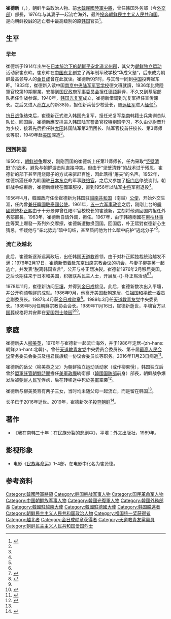 {{Infobox officeholder
| 前缀尊称      = 
| 姓名          = 崔德新<br/>{{lang|ko|최덕신}}
| 原名          = 
| 后缀尊称      = 
| 图像          = 
| 图像大小      = 
| 图像说明      = 
| office1 = {{ROK-1961}}[[大韩民国外交部|外交部]]部長
| term_start1   = 1961年10月11日
| term_end1      = 1963年8月9日
| 同时在任者    = 
| 国家元首      = 
| 君主          = 
| 性别          = 男
| 字            = 
| 号            = 
| 别名          = 
| 出生名        = 
| 出生日期      = 1914年9月17日
| 出生地点      = {{KOR-JPN}}[[平安北道|平安北道]][[义州郡|义州郡]]
| 逝世日期      = {{death date and age|1989|11|16|1914|9|17}}
| 逝世地点      = {{PRK}}[[平壤市|平壤市]]
| 死因          = 
| 墓地          = {{PRK}}[[平壤市|平壤市]][[兄弟山區|兄弟山區]][[爱国烈士陵园|爱国烈士陵园]]
| 墓地坐标      = {{coord|39|8|14|N|125|43|39|E}}
| 籍贯          = 
| 国籍          = {{JPN-EMP}}（1914－1945）<br>{{KOR-US|short=yes}}（1945－1948）<br>{{ROK-1981}}（1948－1986）<br>{{DPRK}}（1986－1989）
| 公民权        = 
| 政党          = {{CHO}}
| 其他政党      = 
| 身高          = 
| 配偶          = [[柳美英|柳美英]]
| 伴侣          = 
| 儿女          = 两子三女
| 父母          = 崔东旿（父）
| 亲属          = 
| 居住地        = 
| 学历          = 
| 母校          = 
| 职业          = 
| 专业          = 
| 知名原因      = 投奔北朝鮮最高级别的原韩国官员
| 著作          = 
| 宗教信仰      = [[天道教|天道教]]
| 获奖          = 
| 签名          = 
| 网站          = 
| blank1        = 
| data1         = 
| blank2        = 
| data2         = 
| blank3        = 
| data3         = 
| blank4        = 
| data4         = 
| blank5        = 
| data5         = 
<!-- 部分国家政坛人物，请填写以下字段 -->
| 内阁          = 
| 委员会        = 
| 大臣          = 
<!-- 若曾在军队中服役，请填写以下字段 -->
| 昵称          = 
| 效忠          = {{ROCA}}<br/>[[韩国光复军|韩国光复军]]<br/>{{ROKA}}
| 服役          = 
| 服役时间      = 1933年－1956年
| 军衔          = [[上校|上校]]（中華民國陸军）<br/>[[上校|正领]]（韩国光复军）<br/>[[中将|中将]]（大韩民国陸军）
| 队= 
| 指挥          = 
| 参战          = [[中国抗日战争|中国抗日战争]]<br/>[[朝鲜战争|朝鲜战争]]
| 军事奖励      = 
| military_blank1           = 
| military_data1           = 
| military_blank2           = 
| military_data2           = 
| military_blank3           = 
| military_data3           = 
| military_blank4           = 
| military_data4           = 
| military_blank5           = 
| military_data5           = 
<!-- 嵌入模块／脚注 -->
| module        = 
| module2       = 
| module3       = 
| module4       = 
| module5       = 
| module6       = 
| 脚注          = 
}}
'''崔德新'''（{{lang-ko|최덕신}}，{{bd|1914年|9月17日|1989年|11月16日}}），朝鲜半岛政治人物、前[[大韓民國陸軍|大韓民國陸軍]][[中將|中將]]，曾任韩国外务部（今[[大韓民國外交部|外交部]]）部長，1976年与其妻子一起流亡海外，最终[[越北|投奔]][[朝鲜民主主义人民共和国|朝鲜民主主义人民共和国]]。是向朝鲜投誠的逃亡者中最高级别的原[[韩国|韩国]]官员<ref name=hqw121018>{{cite web|url=http://mil.huanqiu.com/paper/2012-10/3199044.html |title=揭秘曾是中国军官的韩国前外长投奔朝鲜始末 |author=姜立潼 |publisher=环球时报 |accessdate=2016-11-26 |date=2012-10-18 |archiveurl=https://web.archive.org/web/20150710155042/http://mil.huanqiu.com/paper/2012-10/3199044.html |archivedate=2015-07-10 |deadurl=yes }}</ref>。

==生平==
===早年===
崔德新于1914年出生在[[朝鮮日治時期|日本统治下的朝鲜]][[平安北道_(日本统治时代)|平安北道]][[义州郡|义州郡]]，其父为[[朝鲜独立运动|朝鲜独立运动]]活动家崔东旿。崔东旿在[[中国东北|中国东北]]创立了两年制军政学校“华成义塾”，后来成为朝鲜最高领导人的[[金日成|金日成]]曾在此就读。崔德新9岁时，与其母一同到[[中国|中国]]投奔崔东旿。1933年，崔德新入读中国[[南京|南京]][[中央陆军军官学校|中央陆军军官学校]]德文班就讀，1936年比敘陸軍官校第10期畢業，安排到[[国民政府军事委员会|国民政府军事委员会]]担任[[德語|德語]]翻译，不久又到基层部队担任作战参谋。1940年，[[韩国光复军|韩国光复军]]成立，崔德新借调到光复军担任宣传课长。之后又进入[[孙立人|孙立人]]的新38师，担任新兵营少校营长，随[[中国远征军|远征军]]进入[[缅甸|缅甸]]<ref name=hqw121018/>。

[[抗日战争|抗日战争]]结束后，崔德新正式进入韩国光复军，担任光复军[[华南|华南]]韩籍士兵集训总队队长。回国后，崔德新應安排进入韩国陆军警备官校特别班学习，不久由少尉晋升为少校，接着先后担任驻[[大田|大田]]韩国陆军第2团团长、陆军官校首任校长、第3师师长等职，1949年赴[[美国|美国]]深造<ref name=hqw121018/>。

===回到韩国===
1950年，[[朝鲜战争|朝鲜战争]]爆发，刚刚回国的崔德新上任第11师师长，任內采取“[[坚壁清野|坚壁清野]]”的战术，避免与朝鲜游击队直接冲突。但由于“坚壁清野”的战术过于残忍，崔德新的部下甚至用烧房子的方式来驱赶百姓，因此落得“屠夫”的名声。1952年，崔德新獲任命为韩国驻[[日本|日本]][[东京|东京]]的军事[[联络官|联络官]]，之后又参加了[[板门店|板门店]]停战谈判。朝鲜战争结束后，崔德新继续在國軍服役，直到1956年以陆军[[中将|中将]]军衔退役<ref name=hqw121018/>。

1956年4月，韓國政府任命崔德新为韩国驻[[越南共和国|越南共和国]]（南越）[[韓國駐越南共和國大使館#韓國駐_越南共和國公使（1956年－1958年）|公使]]，开始外交生涯，任內曾[[兼轄|兼任]][[大韓民國駐泰國大使館|韓國駐泰國公使]]。1961年，[[五一六军事政变|五一六军事政变]]之后，刚刚上台的[[韓國總統|韓國總統]][[朴正熙|朴正熙]]由于十分景仰曾任陆军官校校长的崔德新，立刻将他调回国内担任外务部部長。1963年，崔德新自请外调，担任{{Link-ko|大韓民國駐德國大使館|주 독일 대한민국 대사관|韩国驻西德大使}}。1967年，由于韩德兩國在[[東柏林事件|東柏林事件]]等案上爆發一系列外交摩擦，崔德新遭撤换回国。回国后，朴正熙對崔德新心生猜忌，怀疑他与“[[亲北|亲北势力]]”暗中勾结，甚至质问他为什么暗中庇护“逃北分子”<ref name=hqw121018/>。

===流亡及越北===
此后，崔德新逐渐远离政坛，出任韩国[[天道教|天道教]]首领，由于对朴正熙独裁统治越发不满；1976年2月17日，崔德新借着赴东京出席宗教会议的机会，与妻子[[柳美英|柳美英]]一起逃亡，并发表“脱离韩国宣言”，公开与朴正熙决裂。崔德新1976年2月移居美国，之后长期往来于日本和美国，积极联系民主人士，开展反-{}-朴正熙活动<ref name=hqw121018/><ref name=hgh150517>{{cite web|url=http://www.szhgh.com/Article/thirdworld/korea/201505/84619.html |title=流亡德国半生民运人士作《金正恩将军之歌》 |author=粤进 |publisher=红歌会网 |accessdate=2016-11-26 |date=2015-05-17 |archiveurl=https://web.archive.org/web/20161126035336/http://www.szhgh.com/Article/thirdworld/korea/201505/84619.html |archivedate=2016-11-26 |deadurl=yes }}</ref>。

1978年11月，崔德新访问[[平壤|平壤]]，并得到[[金日成|金日成]]接见。此后，崔德新数次出入平壤，并公开称颂朝鲜的成就。1986年9月，他离开美国赴朝定居，任[[祖国和平统一委员会|祖国和平统一委员会]]副委员长。1987年4月获[[金日成勋章|金日成勋章]]<ref>{{Cite web|title=“崔德新同志！”|url=http://www.uriminzokkiri.com/index.php?lang=chn&ptype=cfougi&mtype=view&no=4409|access-date=2022-04-28|work=www.uriminzokkiri.com|archive-date=2022-06-20|archive-url=https://web.archive.org/web/20220620054212/http://www.uriminzokkiri.com/index.php?lang=chn&ptype=cfougi&mtype=view&no=4409}}</ref>。1989年3月任[[天道教青友党|天道教青友党]]中央委员长。1989年5月任朝鮮宗教协会会长。1989年11月16日，崔德新逝世，平壤官方以[[国葬|国葬]]规格将其安葬在[[爱国烈士陵园|爱国烈士陵园]]<ref name=hgh150517/><ref>{{cite web|url=http://www.nytimes.com/1989/11/19/obituaries/choi-duk-shin-75-ex-south-korean-envoy.html |title=Choi Duk Shin, 75, Ex-South Korean Envoy |agency=AP |publisher=The New York Times |accessdate=2016-11-26 |date=1989-11-19 |archiveurl=https://web.archive.org/web/20160304050851/http://www.nytimes.com/1989/11/19/obituaries/choi-duk-shin-75-ex-south-korean-envoy.html |archivedate=2016-03-04 |deadurl=yes }}</ref>。

==家庭==
崔德新夫人[[柳美英|柳美英]]，1976年与崔德新一起流亡海外，并于1986年定居-{zh-hans:朝鲜;zh-hant:北韓}-。曾任[[天道教青友党|天道教青友党]]中央委员会委员长、第十届[[最高人民会议|最高人民会议]]常务委员会委员及檀君民族统一协议会委员长等职务。2016年11月23日病逝<ref name=xhw161125>{{cite web|url=http://news.xinhuanet.com/world/2016-11/25/c_129379134.htm |title=韩国今年首次批准个人访朝 事由特别 |author=胡若愚 |publisher=新华网 |accessdate=2016-11-26 |date=2016-11-25 |archiveurl=https://web.archive.org/web/20161126035915/http://news.xinhuanet.com/world/2016-11/25/c_129379134.htm |archivedate=2016-11-26 |deadurl=yes }}</ref>。

崔德新的岳父（柳美英之父）为朝鲜独立运动活动家{{link-ko|柳東説|유동열}}（或作柳東悅），韩国独立后曾於[[盟軍託管朝鮮時期|盟軍託管朝鮮時期]]擔任[[美軍政廳|美軍政廳]]統衛部（[[大韩民国国防部|韓國国防部]]前身）部長，朝鲜战争爆发后被[[朝鲜人民军|朝鲜人民军]]俘虏，后在转移途中死於[[美軍|美軍]]空袭<ref name=cna161126>{{cite web|url=http://www.cna.com.tw/news/aopl/201611260052-1.aspx |title=涉及北韓權貴 南韓今年首許公民奔喪 |author= |publisher=中央社 |accessdate=2016-11-26 |date=2016-11-26 |archiveurl=https://web.archive.org/web/20161126043044/http://www.cna.com.tw/news/aopl/201611260052-1.aspx |archivedate=2016-11-26 |deadurl=yes }}</ref>。

崔德新与柳美英育有两子三女，当时均未随父母一起流亡，而是留在韩国<ref name=xhw161125/>。

长子{{link-ko|崔建国|최건국}}已于2016年逝世。2019年，崔德新次子{{link-ko|崔仁国|최인국}}[[越北|投奔朝鲜]]<ref>{{cite news |title=韩国前外长崔德新次子投奔朝鲜：回到祖国怀抱 |url=https://www.guancha.cn/politics/2019_07_07_508539.shtml |accessdate=2019-07-08 |publisher=观察者 |date=2019-07-07|archiveurl=https://web.archive.org/web/20190708023731/https://www.guancha.cn/politics/2019_07_07_508539.shtml|archivedate=2019-07-08|deadurl=no}}</ref>。

==著作==
*《我在南韩三十年：在民族分裂的悲剧中》，平壤：外文出版社，1989年。
== 影视形象 ==
*电影《[[民族与命运|民族与命运]]》1-4部，在电影中化名为崔贤德。

==参考资料==
{{reflist}}

{{s-start}}
{{s-dip}}
{{s-before|以[[公使|公使]]轉任}}
{{s-title|第1任[[韓國駐越南共和國大使館#韓國駐_越南共和國大使（1958年－1975年）|韓國駐越南共和國大使]]|1958年4月－1961年10月}}
{{s-after|{{link-ko|朴東鎮|박동진 (1922년)}}}}
{{succession box
|before=[[宋堯讚|宋堯讚]]
|after=[[金溶植|金溶植]]
|title=第8任[[大韩民国外交部|大韩民国外务部]]部長
|years=1961年10月11日－1963年8月9日
}}
{{s-end}}

{{DEFAULTSORT:Choe, Deok-sin}}
[[Category:韓國陸軍將領|Category:韓國陸軍將領]]
[[Category:韩国韩战军事人物|Category:韩国韩战军事人物]]
[[Category:国民革命军人物|Category:国民革命军人物]]
[[Category:中国朝鲜族军事人物|Category:中国朝鲜族军事人物]]
[[Category:韓國光復軍人物|Category:韓國光復軍人物]]
[[Category:韓國外務部長|Category:韓國外務部長]]
[[Category:韓國駐越南大使|Category:韓國駐越南大使]]
[[Category:韓國駐德國大使|Category:韓國駐德國大使]]
[[Category:韩国脱逃者|Category:韩国脱逃者]]
[[Category:朝鲜民主主义人民共和国政治人物|Category:朝鲜民主主义人民共和国政治人物]]
[[Category:祖国统一奖获得者|Category:祖国统一奖获得者]]
[[Category:越北者|Category:越北者]]
[[Category:金日成勋章获得者|Category:金日成勋章获得者]]
[[Category:天道教青友黨黨員|Category:天道教青友黨黨員]]
[[Category:朝鲜民主主义人民共和国爱国烈士|Category:朝鲜民主主义人民共和国爱国烈士]]